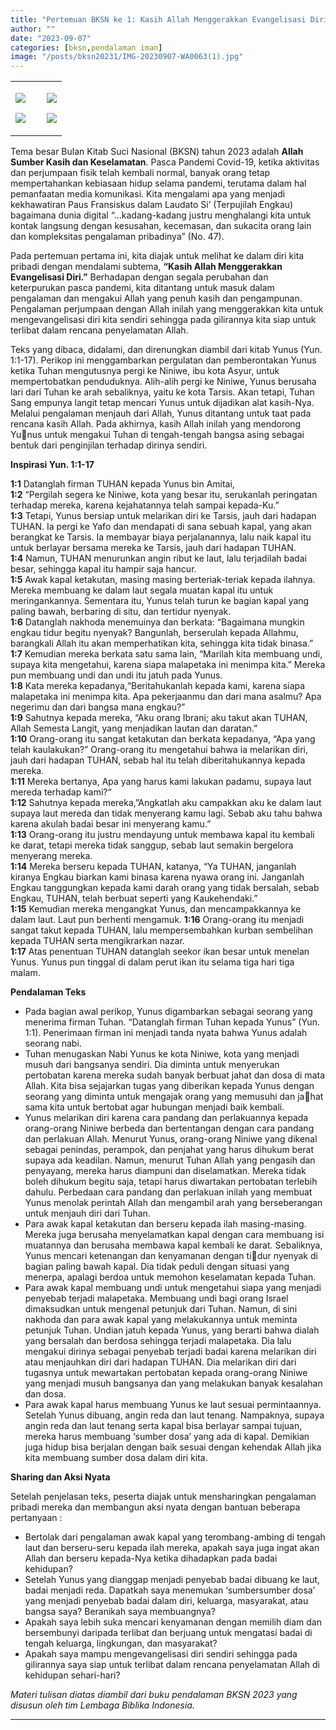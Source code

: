 ```yaml
---
title: "Pertemuan BKSN ke 1: Kasih Allah Menggerakkan Evangelisasi Diri"
author: ""
date: "2023-09-07"
categories: [bksn,pendalaman iman]
image: "/posts/bksn20231/IMG-20230907-WA0063(1).jpg"
---
```


+-----------------------------------------------+------------------------------+
| ![](/posts/bksn20231/IMG-20230907-WA0053.jpg) | ![](IMG-20230907-WA0043.jpg) |
|                                               |                              |
| ![](IMG-20230907-WA0038.jpg)                  | ![](IMG-20230907-WA0051.jpg) |
+-----------------------------------------------+------------------------------+

Tema besar Bulan Kitab Suci Nasional (BKSN) tahun 2023 adalah **Allah Sumber Kasih dan Keselamatan**. Pasca Pandemi Covid-19, ketika aktivitas dan perjumpaan fisik telah kembali normal, banyak orang tetap mempertahankan kebiasaan hidup selama pandemi, terutama dalam hal pemanfaatan media komunikasi. Kita mengalami apa yang menjadi kekhawatiran Paus Fransiskus dalam Laudato Si' (Terpujilah Engkau) bagaimana dunia digital "...kadang-kadang justru menghalangi kita untuk kontak langsung dengan kesusahan, kecemasan, dan sukacita orang lain dan kompleksitas pengalaman pribadinya" (No. 47).

Pada pertemuan pertama ini, kita diajak untuk melihat ke dalam diri kita pribadi dengan mendalami subtema, **"Kasih Allah Menggerakkan Evangelisasi Diri."** Berhadapan dengan segala perubahan dan keterpurukan pasca pandemi, kita ditantang untuk masuk dalam pengalaman dan mengakui Allah yang penuh kasih dan pengampunan. Pengalaman perjumpaan dengan Allah inilah yang menggerakkan kita untuk mengevangelisasi diri kita sendiri sehingga pada gilirannya kita siap untuk terlibat dalam rencana penyelamatan Allah.

Teks yang dibaca, didalami, dan direnungkan diambil dari kitab Yunus (Yun. 1:1-17). Perikop ini menggambarkan pergulatan dan pemberontakan Yunus ketika Tuhan mengutusnya pergi ke Niniwe, ibu kota Asyur, untuk mempertobatkan penduduknya. Alih-alih pergi ke Niniwe, Yunus berusaha lari dari Tuhan ke arah sebaliknya, yaitu ke kota Tarsis. Akan tetapi, Tuhan Sang empunya langit tetap mencari Yunus untuk dijadikan alat kasih-Nya. Melalui pengalaman menjauh dari Allah, Yunus ditantang untuk taat pada rencana kasih Allah. Pada akhirnya, kasih Allah inilah yang mendorong Yunus untuk mengakui Tuhan di tengah-tengah bangsa asing sebagai bentuk dari penginjilan terhadap dirinya sendiri.

**Inspirasi Yun. 1:1-17**

**1:1** Datanglah firman TUHAN kepada Yunus bin Amitai,\
**1:2** "Pergilah segera ke Niniwe, kota yang besar itu, serukanlah peringatan terhadap mereka, karena kejahatannya telah sampai kepada-Ku."\
**1:3** Tetapi, Yunus bersiap untuk melarikan diri ke Tarsis, jauh dari hadapan TUHAN. Ia pergi ke Yafo dan mendapati di sana sebuah kapal, yang akan berangkat ke Tarsis. Ia membayar biaya perjalanannya, lalu naik kapal itu untuk berlayar bersama mereka ke Tarsis, jauh dari hadapan TUHAN.\
**1:4** Namun, TUHAN menurunkan angin ribut ke laut, lalu terjadilah badai besar, sehingga kapal itu hampir saja hancur.\
**1:5** Awak kapal ketakutan, masing masing berteriak-teriak kepada ilahnya. Mereka membuang ke dalam laut segala muatan kapal itu untuk meringankannya. Sementara itu, Yunus telah turun ke bagian kapal yang paling bawah, berbaring di situ, dan tertidur nyenyak.\
**1:6** Datanglah nakhoda menemuinya dan berkata: "Bagaimana mungkin engkau tidur begitu nyenyak? Bangunlah, berserulah kepada Allahmu, barangkali Allah itu akan memperhatikan kita, sehingga kita tidak binasa."\
**1:7** Kemudian mereka berkata satu sama lain, "Marilah kita membuang undi, supaya kita mengetahui, karena siapa malapetaka ini menimpa kita." Mereka pun membuang undi dan undi itu jatuh pada Yunus.\
**1:8** Kata mereka kepadanya,"Beritahukanlah kepada kami, karena siapa malapetaka ini menimpa kita. Apa pekerjaanmu dan dari mana asalmu? Apa negerimu dan dari bangsa mana engkau?"\
**1:9** Sahutnya kepada mereka, "Aku orang Ibrani; aku takut akan TUHAN, Allah Semesta Langit, yang menjadikan lautan dan daratan."\
**1:10** Orang-orang itu sangat ketakutan dan berkata kepadanya, "Apa yang telah kaulakukan?" Orang-orang itu mengetahui bahwa ia melarikan diri, jauh dari hadapan TUHAN, sebab hal itu telah diberitahukannya kepada mereka.\
**1:11** Mereka bertanya, Apa yang harus kami lakukan padamu, supaya laut mereda terhadap kami?"\
**1:12** Sahutnya kepada mereka, "Angkatlah aku campakkan aku ke dalam laut supaya laut mereda dan tidak menyerang kamu lagi. Sebab aku tahu bahwa karena akulah badai besar ini menyerang kamu."\
**1:13** Orang-orang itu justru mendayung untuk membawa kapal itu kembali ke darat, tetapi mereka tidak sanggup, sebab laut semakin bergelora menyerang mereka.\
**1:14** Mereka berseru kepada TUHAN, katanya, "Ya TUHAN, janganlah kiranya Engkau biarkan kami binasa karena nyawa orang ini. Janganlah Engkau tanggungkan kepada kami darah orang yang tidak bersalah, sebab Engkau, TUHAN, telah berbuat seperti yang Kaukehendaki."\
**1:15** Kemudian mereka mengangkat Yunus, dan mencampakkannya ke dalam laut. Laut pun berhenti mengamuk. **1:16** Orang-orang itu menjadi sangat takut kepada TUHAN, lalu mempersembahkan kurban sembelihan kepada TUHAN serta mengikrarkan nazar.\
**1:17** Atas penentuan TUHAN datanglah seekor ikan besar untuk menelan Yunus. Yunus pun tinggal di dalam perut ikan itu selama tiga hari tiga malam.

**Pendalaman Teks**

-   Pada bagian awal perikop, Yunus digambarkan sebagai seorang yang menerima firman Tuhan. “Datanglah firman Tuhan kepada Yunus” (Yun. 1:1). Penerimaan firman ini menjadi tanda nyata bahwa Yunus adalah seorang nabi.
-   Tuhan menugaskan Nabi Yunus ke kota Niniwe, kota yang menjadi musuh dari bangsanya sendiri. Dia diminta untuk menyerukan pertobatan karena mereka sudah banyak berbuat jahat dan dosa di mata Allah. Kita bisa sejajarkan tugas yang diberikan kepada Yunus dengan seorang yang diminta untuk mengajak orang yang memusuhi dan ja￾hat sama kita untuk bertobat agar hubungan menjadi baik kembali.
-   Yunus melarikan diri karena cara pandang dan perlakuannya kepada orang-orang Niniwe berbeda dan bertentangan dengan cara pandang dan perlakuan Allah. Menurut Yunus, orang-orang Niniwe yang dikenal sebagai penindas, perampok, dan penjahat yang harus dihukum berat supaya ada keadilan. Namun, menurut Tuhan Allah yang pengasih dan penyayang, mereka harus diampuni dan diselamatkan. Mereka tidak boleh dihukum begitu saja, tetapi harus diwartakan pertobatan terlebih dahulu. Perbedaan cara pandang dan perlakuan inilah yang membuat Yunus menolak perintah Allah dan mengambil arah yang berseberangan untuk menjauh diri dari Tuhan.
-   Para awak kapal ketakutan dan berseru kepada ilah masing-masing. Mereka juga berusaha menyelamatkan kapal dengan cara membuang isi muatannya dan berusaha membawa kapal kembali ke darat. Sebaliknya, Yunus mencari ketenangan dan kenyamanan dengan ti￾dur nyenyak di bagian paling bawah kapal. Dia tidak peduli dengan situasi yang menerpa, apalagi berdoa untuk memohon keselamatan kepada Tuhan.
-   Para awak kapal membuang undi untuk mengetahui siapa yang menjadi penyebab terjadi malapetaka. Membuang undi bagi orang Israel dimaksudkan untuk mengenal petunjuk dari Tuhan. Namun, di sini nakhoda dan para awak kapal yang melakukannya untuk meminta petunjuk Tuhan. Undian jatuh kepada Yunus, yang berarti bahwa dialah yang bersalah dan berdosa sehingga terjadi malapetaka. Dia lalu mengakui dirinya sebagai penyebab terjadi badai karena melarikan diri atau menjauhkan diri dari hadapan TUHAN. Dia melarikan diri dari tugasnya untuk mewartakan pertobatan kepada orang-orang Niniwe yang menjadi musuh bangsanya dan yang melakukan banyak kesalahan dan dosa.
-   Para awak kapal harus membuang Yunus ke laut sesuai permintaannya. Setelah Yunus dibuang, angin reda dan laut tenang. Nampaknya, supaya angin reda dan laut tenang serta kapal bisa berlayar sampai tujuan, mereka harus membuang ‘sumber dosa’ yang ada di kapal. Demikian juga hidup bisa berjalan dengan baik sesuai dengan kehendak Allah jika kita membuang sumber dosa dalam diri kita.

**Sharing dan Aksi Nyata**

Setelah penjelasan teks, peserta diajak untuk mensharingkan pengalaman pribadi mereka dan membangun aksi nyata dengan bantuan beberapa pertanyaan :

-   Bertolak dari pengalaman awak kapal yang terombang-ambing di tengah laut dan berseru-seru kepada ilah mereka, apakah saya juga ingat akan Allah dan berseru kepada-Nya ketika dihadapkan pada badai kehidupan?
-   Setelah Yunus yang dianggap menjadi penyebab badai dibuang ke laut, badai menjadi reda. Dapatkah saya menemukan ‘sumbersumber dosa’ yang menjadi penyebab badai dalam diri, keluarga, masyarakat, atau bangsa saya? Beranikah saya membuangnya?
-   Apakah saya lebih suka mencari kenyamanan dengan memilih diam dan bersembunyi daripada terlibat dan berjuang untuk mengatasi badai di tengah keluarga, lingkungan, dan masyarakat?
-   Apakah saya mampu mengevangelisasi diri sendiri sehingga pada gilirannya saya siap untuk terlibat dalam rencana penyelamatan Allah di kehidupan sehari-hari?

*Materi tulisan diatas diambil dari buku pendalaman BKSN 2023 yang disusun oleh tim Lembaga Biblika Indonesia.*

------------------------------------------------------------------------
